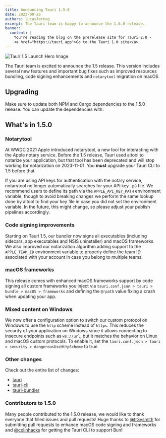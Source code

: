 ```yaml
---
title: Announcing Tauri 1.5.0
date: 2023-09-25
authors: lucasfernog
excerpt: The Tauri team is happy to announce the 1.5.0 release.
banner:
  content: |
    You're reading the blog on the prerelease site for Tauri 2.0 -
    <a href="https://tauri.app">Go to the Tauri 1.0 site</a>
---
```



![Tauri 1.5 Launch Hero Image](./tauri_1_5_images/header.png)

The Tauri team is excited to announce the 1.5 release. This version includes several new features and important bug fixes such as improved resources bundling, code signing enhancements and `notarytool` migration on macOS.

## Upgrading

Make sure to update both NPM and Cargo dependencies to the 1.5.0 release. You can update the dependencies with:

<CommandTabs
	npm="npm install @tauri-apps/cli@latest @tauri-apps/api@latest"
	yarn="yarn upgrade @tauri-apps/cli @tauri-apps/api --latest"
	pnpm="pnpm update @tauri-apps/cli @tauri-apps/api --latest"
	cargo="cargo update"
/>

## What's in 1.5.0

### Notarytool

At WWDC 2021 Apple introduced notarytool, a new tool for interacting with the Apple notary service.
Before the 1.5 release, Tauri used altool to notarize your application, but that tool has been deprecated and will stop working for notarization on 2023-11-01.
You **must** upgrade your Tauri CLI to 1.5 before that.

If you are using API keys for authentication with the notary service, notarytool no longer automatically searches for your APi key `.p8` file.
We recommend users to define its path via the `APPLE_API_KEY_PATH` environment variable, though to avoid breaking changes we perform the same lookup done by altool to find your key file in case you did not set the environment variable.
In the future, this might change, so please adjust your publish pipelines accordingly.

### Code signing improvements

Starting on Tauri 1.5, our bundler now signs all executables (including sidecars, app executables and NSIS uninstaller) and macOS frameworks.
We also improved our notarization algorithm adding support to the `APPLE_TEAM_ID` environment variable to properly define the team ID associated with your account in case you belong to multiple teams.

### macOS frameworks

This release comes with enhanced macOS frameworks support by code signing all custom frameworks you inject via `tauri.conf.json > tauri > bundle > macOS > frameworks` and defining the `@rpath` value fixing a crash when updating your app.

### Mixed content on Windows

We now offer a configuration option to switch our custom protocol on Windows to use the `http` scheme instead of `https`.
This reduces the security of your application on Windows since it allows connecting to insecure endpoints such as `ws://url`,
but it matches the behavior on Linux and macOS custom protocols. To enable it, set the `tauri.conf.json > tauri > security > dangerousUseHttpScheme` to true.

### Other changes

Check out the entire list of changes:

- [tauri](https://github.com/tauri-apps/tauri/releases/tag/tauri-v1.5.0)
- [tauri-cli](https://github.com/tauri-apps/tauri/releases/tag/tauri-cli-v1.5.0)
- [tauri-bundler](https://github.com/tauri-apps/tauri/releases/tag/tauri-bundler-v1.4.0)

### Contributors to 1.5.0

Many people contributed to the 1.5.0 release, we would like to thank everyone that filled issues and pull requests!
Huge thanks to [@tr3ysmith](https://github.com/tr3ysmith) for submitting pull requests to enhance macOS code signing and frameworks and
[@colinhacks](https://github.com/colinhacks) for getting the Tauri CLI to support Bun!
